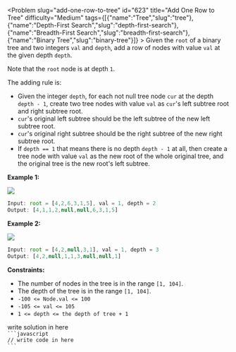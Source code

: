 
<Problem slug="add-one-row-to-tree" id="623" title="Add One Row to Tree" difficulty="Medium" tags={[{"name":"Tree","slug":"tree"},{"name":"Depth-First Search","slug":"depth-first-search"},{"name":"Breadth-First Search","slug":"breadth-first-search"},{"name":"Binary Tree","slug":"binary-tree"}]} >
    Given the `root` of a binary tree and two integers `val` and `depth`, add a row of nodes with value `val` at the given depth `depth`.

Note that the `root` node is at depth `1`.

The adding rule is:

*   Given the integer `depth`, for each not null tree node `cur` at the depth `depth - 1`, create two tree nodes with value `val` as `cur`'s left subtree root and right subtree root.
*   `cur`'s original left subtree should be the left subtree of the new left subtree root.
*   `cur`'s original right subtree should be the right subtree of the new right subtree root.
*   If `depth == 1` that means there is no depth `depth - 1` at all, then create a tree node with value `val` as the new root of the whole original tree, and the original tree is the new root's left subtree.

**Example 1:**

![](https://assets.leetcode.com/uploads/2021/03/15/addrow-tree.jpg)
```javascript 
Input: root = [4,2,6,3,1,5], val = 1, depth = 2
Output: [4,1,1,2,null,null,6,3,1,5]

```

**Example 2:**

![](https://assets.leetcode.com/uploads/2021/03/11/add2-tree.jpg)
```javascript 
Input: root = [4,2,null,3,1], val = 1, depth = 3
Output: [4,2,null,1,1,3,null,null,1]

```

**Constraints:**

*   The number of nodes in the tree is in the range `[1, 104]`.
*   The depth of the tree is in the range `[1, 104]`.
*   `-100 <= Node.val <= 100`
*   `-105 <= val <= 105`
*   `1 <= depth <= the depth of tree + 1`
</Problem >

<Solution>
write solution in here
</Solution>

<Code>
```javascript
// write code in here
```
</Code>

<Similar data={[]} />
